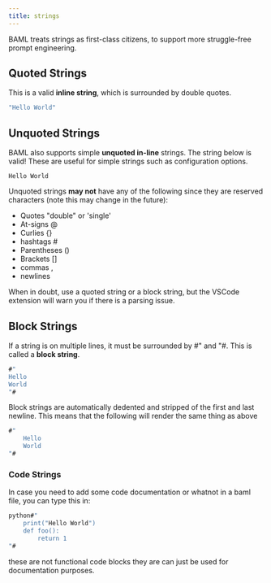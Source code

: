 ```yaml
---
title: strings
---
```


BAML treats strings as first-class citizens, to support more struggle-free prompt engineering.

## Quoted Strings

This is a valid **inline string**, which is surrounded by double quotes.

```llvm
"Hello World"
```

## Unquoted Strings

BAML also supports simple **unquoted in-line** strings. The string below is valid! These are useful for simple strings such as configuration options.

```
Hello World
```

Unquoted strings **may not** have any of the following since they are reserved characters (note this may change in the future):

- Quotes "double" or 'single'
- At-signs @
- Curlies {}
- hashtags #
- Parentheses ()
- Brackets []
- commas ,
- newlines

When in doubt, use a quoted string or a block string, but the VSCode extension will warn you if there is a parsing issue.

## Block Strings

If a string is on multiple lines, it must be surrounded by #" and "#. This is called a **block string**.

```llvm
#"
Hello
World
"#
```

Block strings are automatically dedented and stripped of the first and last newline. This means that the following will render the same thing as above

```llvm
#"
    Hello
    World
"#
```

### Code Strings

In case you need to add some code documentation or whatnot in a baml file, you can type this in:
```llvm
python#"
    print("Hello World")
    def foo():
        return 1
"#
```
these are not functional code blocks they are can just be used for documentation purposes.

